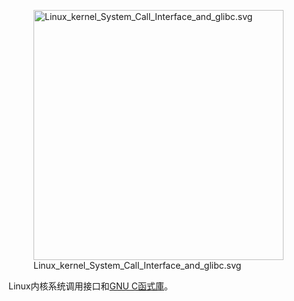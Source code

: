 [[File:Linux_kernel_System_Call_Interface_and_glibc.svg|400px]]

Linux内核系统调用接口和[[GNU_C函式庫|GNU C函式庫]]。